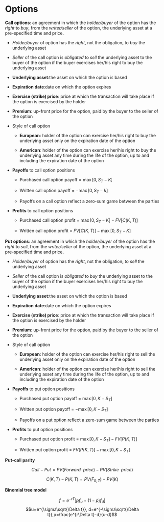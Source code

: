 # Options

**Call options**: an agreement in which the *holder/buyer* of the option has the *right* to *buy*, from
the *writer/seller* of the option, the underlying asset at a pre-specified time and price.

- *Holder/buyer* of option has the *right*, not the obligation, to *buy* the underlying asset

- *Seller* of the call option is *obligated* to *sell* the underlying asset to the buyer of the option
if the buyer exercises her/his right to buy the underlying asset

- **Underlying asset**:the asset on which the option is based

- **Expiration date**:date on which the option expires

- **Exercise (strike) price**: price at which the transaction will take place if the option is
exercised by the holder

- **Premium**: up-front price for the option, paid by the buyer to the seller of the option

- Style of call option

  - **European**: holder of the option can exercise her/his right to buy the underlying asset
only on the expiration date of the option

  - **American**: holder of the option can exercise her/his right to buy the underlying asset any
time during the life of the option, up to and including the expiration date of the option

- **Payoffs** to call option positions

  - Purchased call option payoff = $\max[0, S_T-K]$

  - Written call option payoff = $-\max[0,S_T-k]$
  
  - Payoffs on a call option reflect a zero-sum game between the parties

- **Profits** to call option positions

  - Purchased call option profit = $\max[0, S_T-K]-FV[C(K,T)]$
  
  - Written call option profit = $FV[C(K,T)]-\max[0, S_T-K]$
  
**Put options**: an agreement in which the *holder/buyer* of the option has the *right* to *sell*, from
the *writer/seller* of the option, the underlying asset at a pre-specified time and price.

- *Holder/buyer* of option has the *right*, not the obligation, to *sell* the underlying asset

- *Seller* of the call option is *obligated* to *buy* the underlying asset to the buyer of the option
if the buyer exercises her/his right to buy the underlying asset

- **Underlying asset**:the asset on which the option is based

- **Expiration date**:date on which the option expires

- **Exercise (strike) price**: price at which the transaction will take place if the option is
exercised by the holder

- **Premium**: up-front price for the option, paid by the buyer to the seller of the option

- Style of call option

  - **European**: holder of the option can exercise her/his right to sell the underlying asset
only on the expiration date of the option

  - **American**: holder of the option can exercise her/his right to sell the underlying asset any
time during the life of the option, up to and including the expiration date of the option

- **Payoffs** to put option positions

  - Purchased put option payoff = $\max[0, K-S_T]$

  - Written put option payoff = $-\max[0,K-S_T]$
  
  - Payoffs on a put option reflect a zero-sum game between the parties

- **Profits** to put option positions

  - Purchased put option profit = $\max[0, K-S_T]-FV[P(K,T)]$
  
  - Written put option profit = $FV[P(K,T)]-\max[0, K-S_T]$
  
**Put-call parity**

$$Call - Put = PV(Forward~~price) - PV(Strike~~price)$$

$$C(K,T) - P(K,T) = PV(F_{0,T})-PV(K)$$

**Binomial tree model**

$$f=e^{-rT}[p f_u + (1-p) f_d]$$
$$u=e^{\sigma\sqrt{\Delta t}}, d=e^{-\sigma\sqrt{\Delta t}},p=\frac{e^{r\Delta t}-d}{u-d}$$

